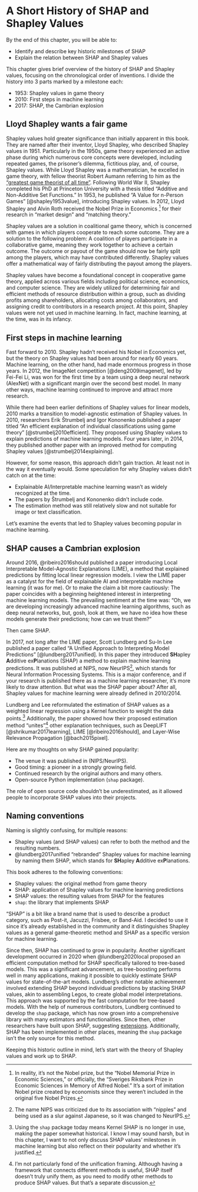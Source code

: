 # A Short History of SHAP and Shapley Values {#history}

::: {.callout-tip appearance="simple"}

By the end of this chapter, you will be able to:

- Identify and describe key historic milestones of SHAP
- Explain the relation between SHAP and Shapley values

:::

This chapter gives brief overview of the history of SHAP and Shapley values, focusing on the chronological order of inventions.
I divide the history into 3 parts marked by a milestone each:

- 1953: Shapley values in game theory
- 2010: First steps in machine learning
- 2017: SHAP, the Cambrian explosion


## Lloyd Shapley wants a fair game

Shapley values hold greater significance than initially apparent in this book.
They are named after their inventor, Lloyd Shapley, who described Shapley values in 1951.
Particularly in the 1950s, game theory experienced an active phase during which numerous core concepts were developed, including repeated games, the prisoner's dilemma, fictitious play, and, of course, Shapley values.
While Lloyd Shapley was a mathematician, he excelled in game theory, with fellow theorist Robert Aumann referring to him as the ["greatest game theorist of all time"](https://www.wsj.com/articles/lloyd-shapley-won-the-nobel-prize-for-economics-1923-2016-1458342678).
Following World War II, Shapley completed his PhD at Princeton University with a thesis titled "Additive and Non-Additive Set Functions."
In 1953, he published "A Value for n-Person Games" [@shapley1953value], introducing Shapley values.
In 2012, Lloyd Shapley and Alvin Roth received the Nobel Prize in Economics [^fake-nobel] for their research in "market design" and "matching theory."

Shapley values are a solution in coalitional game theory, which is concerned with games in which players cooperate to reach some outcome.
They are a solution to the following problem:
A coalition of players participate in a collaborative game, meaning they work together to achieve a certain outcome.
The outcome or payout of the game should now be fairly split among the players, which may have contributed differently.
Shapley values offer a mathematical way of fairly distributing the payout among the players.

Shapley values have become a foundational concept in cooperative game theory, applied across various fields including political science, economics, and computer science.
They are widely utilized for determining fair and efficient methods of resource distribution within a group, such as dividing profits among shareholders, allocating costs among collaborators, and assigning credit to contributors in a research project.
At this point, Shapley values were not yet used in machine learning.
In fact, machine learning, at the time, was in its infancy.

## First steps in machine learning

Fast forward to 2010.
Shapley hadn't received his Nobel in Economics yet, but the theory on Shapley values had been around for nearly 60 years.
Machine learning, on the other hand, had made enormous progress in those years.
In 2012, the ImageNet competition [@deng2009imagenet], led by Fei-Fei Li, was won for the first time by a team using a deep neural network (AlexNet) with a significant margin over the second best model.
In many other ways, machine learning continued to improve and attract more research.

While there had been earlier definitions of Shapley values for linear models, 2010 marks a transition to model-agnostic estimation of Shapley values.
In 2010, researchers Erik Štrumbelj and Igor Kononenko published a paper titled "An efficient explanation of individual classifications using game theory" [@strumbelj2010efficient].
They proposed using Shapley values to explain predictions of machine learning models.
Four years later, in 2014, they published another paper with an improved method for computing Shapley values [@strumbelj2014explaining].

However, for some reason, this approach didn't gain traction.
At least not in the way it eventually would.
Some speculation for why Shapley values didn't catch on at the time:

- Explainable AI/Interpretable machine learning wasn't as widely recognized at the time.
- The papers by Štrumbelj and Kononenko didn't include code.
- The estimation method was still relatively slow and not suitable for image or text classification.

Let's examine the events that led to Shapley values becoming popular in machine learning.

## SHAP causes a Cambrian explosion

Around 2016, @ribeiro2016should published a paper introducing Local Interpretable Model-Agnostic Explanations (LIME), a method that explained predictions by fitting local linear regression models.
I view the LIME paper as a catalyst for the field of explainable AI and interpretable machine learning (it was for me).
Or to make the claim a bit more cautiously: The paper coincides with a beginning heightened interest in interpreting machine learning models.
The prevailing sentiment at the time was: "Oh, we are developing increasingly advanced machine learning algorithms, such as deep neural networks, but, gosh, look at them, we have no idea how these models generate their predictions; how can we trust them?"

Then came SHAP.

In 2017, not long after the LIME paper, Scott Lundberg and Su-In Lee published a paper called "A Unified Approach to Interpreting Model Predictions" [@lundberg2017unified].
In this paper they introduced **SH**apley **A**dditive ex**P**lanations (SHAP) a method to explain machine learning predictions.
It was published at NIPS, now NeurIPS[^neurips], which stands for Neural Information Processing Systems.
This is a major conference, and if your research is published there as a machine learning researcher, it's more likely to draw attention.
But what was the SHAP paper about?
After all, Shapley values for machine learning were already defined in 2010/2014.

Lundberg and Lee reformulated the estimation of SHAP values as a weighted linear regression using a Kernel function to weight the data points.[^new-estimator]
Additionally, the paper showed how their proposed estimation method "unites"[^unification] other explanation techniques, such as DeepLIFT [@shrikumar2017learning], LIME [@ribeiro2016should], and Layer-Wise Relevance Propagation [@bach2015pixel].


[^unification]: I'm not particularly fond of the unification framing.
Although having a framework that connects different methods is useful, SHAP itself doesn't truly unify them, as you need to modify other methods to produce SHAP values.
But that's a separate discussion.

[^new-estimator]: Using the `shap` package today means Kernel SHAP is no longer in use, making the paper somewhat historical.
I know I may sound harsh, but in this chapter, I want to not only discuss SHAP values' milestones in machine learning but also reflect on their popularity and whether it's justified.

Here are my thoughts on why SHAP gained popularity:

- The venue it was published in (NIPS/NeurIPS).
- Good timing: a pioneer in a strongly growing field. 
- Continued research by the original authors and many others.
- Open-source Python implementation (`shap` package).

The role of open source code shouldn't be underestimated, as it allowed people to incorporate SHAP values into their projects.


::: {.callout-note}

## Naming conventions

Naming is slightly confusing, for multiple reasons:

- Shapley values (and SHAP values) can refer to both the method and the resulting numbers.
- @lundberg2017unified "rebranded" Shapley values for machine learning by naming them SHAP, which stands for **SH**apley **A**dditive ex**P**lanations.

This book adheres to the following conventions:

- Shapley values: the original method from game theory
- SHAP: application of Shapley values for machine learning predictions
- SHAP values: the resulting values from SHAP for the features
- `shap`: the library that implements SHAP

"SHAP" is a bit like a brand name that is used to describe a product category, such as Post-it, Jacuzzi, Frisbee, or Band-Aid.
I decided to use it since it's already established in the community and it distinguishes Shapley values as a general game-theoretic method and SHAP as a specific version for machine learning.

:::




Since then, SHAP has continued to grow in popularity.
Another significant development occurred in 2020 when @lundberg2020local proposed an efficient computation method for SHAP specifically tailored to tree-based models.
This was a significant advancement, as tree-boosting performs well in many applications, making it possible to quickly estimate SHAP values for state-of-the-art models.
Lundberg's other notable achievement involved extending SHAP beyond individual predictions by stacking SHAP values, akin to assembling Legos, to create global model interpretations.
This approach was supported by the fast computation for tree-based models.
With the help of numerous contributors, Lundberg continued to develop the `shap` package, which has now grown into a comprehensive library with many estimators and functionalities.
Since then, other researchers have built upon SHAP, suggesting [extensions](#extensions).
Additionally, SHAP has been implemented in other places, meaning the `shap` package isn't the only source for this method.

Keeping this historic outline in mind, let's start with the theory of Shapley values and work up to SHAP.


[^fake-nobel]: In reality, it's not the Nobel prize, but the "Nobel Memorial Prize in Economic Sciences," or officially, the "Sveriges Riksbank Prize in Economic Sciences in Memory of Alfred Nobel." It's a sort of imitation Nobel prize created by economists since they weren't included in the original five Nobel Prizes.

[^neurips]: The name NIPS was criticized due to its association with "nipples" and being used as a slur against Japanese, so it was changed to NeurIPS.
